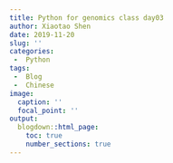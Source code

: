 ```yaml
---
title: Python for genomics class day03
author: Xiaotao Shen
date: 2019-11-20
slug: ''
categories:
 -  Python
tags:
 -  Blog
 -  Chinese
image:
  caption: ''
  focal_point: ''
output:
  blogdown::html_page:
    toc: true
    number_sections: true
---
```

